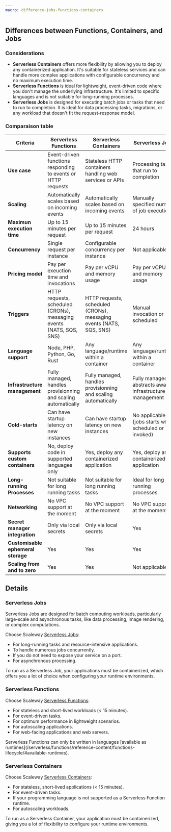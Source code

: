 ```yaml
---
macro: difference-jobs-functions-containers
---
```


## Differences between Functions, Containers, and Jobs

### Considerations

* **Serverless Containers** offers more flexibility by allowing you to deploy any containerized application. It's suitable for stateless services and can handle more complex applications with configurable concurrency and no maximum execution time.
* **Serverless Functions** is ideal for lightweight, event-driven code where you don't manage the underlying infrastructure. It's limited to specific languages and is not suitable for long-running processes.
* **Serverless Jobs** is designed for executing batch jobs or tasks that need to run to completion. It is ideal for data processing tasks, migrations, or any workload that doesn't fit the request-response model.

### Comparaison table

| **Criteria**                       | **Serverless Functions**                                            | **Serverless Containers**                                           | **Serverless Jobs**                                     |
|------------------------------------|---------------------------------------------------------------------|---------------------------------------------------------------------|---------------------------------------------------------|
| **Use case**                       | Event-driven functions responding to events or HTTP requests        | Stateless HTTP containers handling web services or APIs             | Processing tasks that run to completion                 |
| **Scaling**                        | Automatically scales based on incoming events                       | Automatically scales based on incoming events                       | Manually specified number of job executions             |
| **Maximun execution time**         | Up to 15 minutes per request                                        | Up to 15 minutes per request                                        | 24 hours                                                |
| **Concurrency**                    | Single request per instance                                         | Configurable concurrency per instance                               | Not applicable                                          |
| **Pricing model**                  | Pay per exeuction time and invocations                              | Pay per vCPU and memory usage                                       | Pay per vCPU and memory usage                           |
| **Triggers**                       | HTTP requests, scheduled (CRONs), messaging events (NATS, SQS, SNS) | HTTP requests, scheduled (CRONs), messaging events (NATS, SQS, SNS) | Manual invocation or scheduled                          |
| **Language support**               | Node, PHP, Python, Go, Rust                                         | Any language/runtime within a container                             | Any language/runtime within a container                 |
| **Infrastructure management**      | Fully managed, handles provisionning and scaling automatically      | Fully managed, handles provisionning and scaling automatically      | Fully managed, abstracts away infrastructure management |
| **Cold-starts**                    | Can have startup latency on new instances                           | Can have startup latency on new instances                           | No applicable (jobs starts when scheduled or invoked)   |
| **Supports custom containers**     | No, deploy code in supported languages only                         | Yes, deploy any containerized application                           | Yes, deploy any containerized application               |
| **Long-running Processes**         | Not suitable for long running tasks                                 | Not suitable for long running tasks                                 | Ideal for long running processes                        |
| **Networking**                     | No VPC support at the moment                                        | No VPC support at the moment                                        | No VPC support at the moment                            |
| **Secret manager integration**     | Only via local secrets                                              | Only via local secrets                                              | Yes                                                     |
| **Customisable ephemeral storage** | Yes                                                                 | Yes                                                                 | Yes                                                     |
| **Scaling from and to zero**       | Yes                                                                 | Yes                                                                 | Not applicable                                          |

## Details

### Serverless Jobs

Serverless Jobs are designed for batch computing workloads, particularly large-scale and asynchronous tasks, like data processing, image rendering, or complex computations.

Choose Scaleway [Serverless Jobs](/serverless/jobs/quickstart/):

- For long-running tasks and resource-intensive applications.
- To handle numerous jobs concurrently.
- If you do not need to expose your service on a port.
- For asynchronous processing.

<Message type="note">
  To run as a Serverless Job, your applications must be containerized, which offers you a lot of choice when configuring your runtime environments.
</Message>

### Serverless Functions

Choose Scaleway [Serverless Functions](/serverless/functions/quickstart/):

- For stateless and short-lived workloads (< 15 minutes).
- For event-driven tasks.
- For optimum performance in lightweight scenarios.
- For autoscaling applications.
- For web-facing applications and web servers.

<Message type="note">
  Serverless Functions can only be written in languages [available as runtimes](/serverless/functions/reference-content/functions-lifecycle/#available-runtimes).
</Message>

### Serverless Containers

Choose Scaleway [Serverless Containers](/serverless/containers/quickstart/):

- For stateless, short-lived applications (< 15 minutes).
- For event-driven tasks.
- If your programming language is not supported as a Serverless Function runtime.
- For autoscaling workloads.

<Message type="note">
  To run as a Serverless Container, your application must be containerized, giving you a lot of flexibility to configure your runtime environments.
</Message>